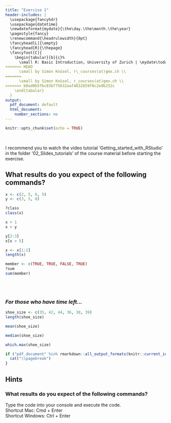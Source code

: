 ```yaml
---
title: "Exercise 1"
header-includes: |
  \usepackage{fancyhdr}
  \usepackage{datetime}
  \newdateformat{mydate}{\the\day.\the\month.\the\year}
  \pagestyle{fancy}
  \renewcommand{\headrulewidth}{0pt}
  \fancyhead[L]{\empty}
  \fancyhead[R]{\thepage}
  \fancyfoot[C]{
    \begin{tabular}[b]{c}%
      \small R: Basic Introduction, University of Zurich | \mydate\today\ \\
<<<<<<< HEAD
      \small by Simon Knüsel, r\_courses(at)gmx.ch \\
=======
      \small by Simon Knüsel, r_courses(at)gmx.ch \\
>>>>>>> b0ad0b5fbc83bf75632aaf4632659f0c2e9b252c
    \end{tabular}
  }
output:
  pdf_document: default
  html_document:
    number_sections: no
---
```


```r
knitr::opts_chunk$set(echo = TRUE)
```
<br>

I recommend you to watch the video tutorial 'Getting_started_with_RStudio'
in the folder '02_Slides_tutorials' of the course material before starting 
the exercise.
<br>


## What results do you expect of the following commands?

```r
x <- c(2, 5, 6, 5)
y <- c(3, 5, 8)

?class
class(x)

x + 1
x + y

y[2:3]
x[x > 5]

x <- x[1:2]
length(x)

member <- c(TRUE, TRUE, FALSE, TRUE)
?sum
sum(member)
```
<br><br>


### *For those who have time left...*

```r
shoe_size <- c(35, 42, 44, 36, 38, 39)
length(shoe_size)

mean(shoe_size)

median(shoe_size)

which.max(shoe_size)
```


```r
if ("pdf_document" %in% rmarkdown::all_output_formats(knitr::current_input())) {
  cat("\\pagebreak")
}
```


## Hints

### What results do you expect of the following commands?
Type the code into your console and execute the code.  
Shortcut Mac: Cmd + Enter  
Shortcut Windows: Ctrl + Enter
